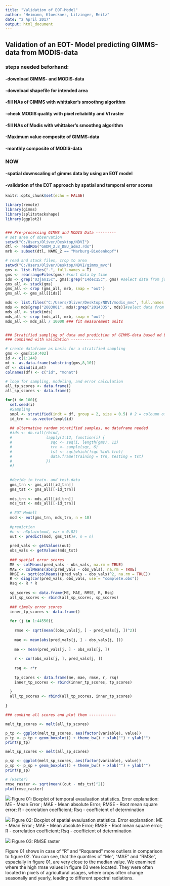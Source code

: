 ```yaml
---
title: "Validation of EOT-Model"
author: "Heimann, Kloeckner, Litzinger, Reitz"
date: "2 April 2017"
output: html_document
---
```


## Validation of an EOT- Model predicting GIMMS-data from MODIS-data

### steps needed beforhand:
#### -download GIMMS- and MODIS-data
#### -download shapefile for intended area
#### -fill NAs of GIMMS with whittaker's smoothng algorithm
#### -check MODIS quality with pixel reliability and VI raster 
#### -fill NAs of Modis with whittaker's smoothng algorithm
#### -Maximum value composite of GIMMS-data
#### -monthly composite of MODIS-data

### NOW
#### -spatial downscaling of gimms data by using an EOT model
#### -validation of the EOT approach by spatial and temporal error scores


```r
knitr::opts_chunk$set(echo = FALSE)

library(remote)
library(gimms)
library(splitstackshape)
library(ggplot2)


### Pre-processing GIMMS and MODIS Data ---------
# set area of observation
setwd("C:/Users/Oliver/Desktop/NDVI")
dtl <- readRDS("GADM_2.8_DEU_adm3.rds")
mrb <- subset(dtl, NAME_2 == "Marburg-Biedenkopf")

# read and stack files, crop to area
setwd("C:/Users/Oliver/Desktop/NDVI/gimms_mvc")
gms <- list.files(".", full.names = T)
gms <- rearrangeFiles(gms) #sort data by time
ids <- grep("03jan15c", gms):grep("14dec15c", gms) #select data from jan 2003 to dec 2014 only
gms_all <- stack(gms)
gms_all <- crop (gms_all, mrb, snap = "out")
gms_all <- gms_all[[ids]]

mds <- list.files("C:/Users/Oliver/Desktop/NDVI/modis_mvc", full.names = T)
mds <- mds[grep("2003001", mds):grep("2014335", mds)]#select data from jan 2003 to dec 2014 only
mds_all <- stack(mds)
mds_all <- crop (mds_all, mrb, snap = "out")
mds_all <- mds_all / 10000 ### fit measurement units


### Stratified sampling of data and prediction of GIMMS-data based od EOT-model. ----
### combined with validation --------------

# create dataframe as basis for a stratified sampling
gms <- gms[259:402]
id <- c(1:144)
mt <- as.data.frame(substring(gms,8,10))
df <- cbind(id,mt)
colnames(df) <- c("id", "monat")

# loop for sampling, modeling, and error calculation 
all_tp_scores <- data.frame()
all_sp_scores <- data.frame()

for(i in 100){
  set.seed(i)
  #Sampling
  smpl <- stratified(indt = df, group = 2, size = 0.5) # 2 = coloumn of months, by which is grouped
  id_trn <- as.vector(smpl$id) 
 
  ## alternative random stratified samples, no dataframe needed
  #ids <- do.call(rbind,
  #               lapply(1:12, function(i) {
  #                 sqc <- seq(i, length(gms), 12)
  #                 trn <- sample(sqc, 6)
  #                 tst <- sqc[which(!sqc %in% trn)]
  #                 data.frame(training = trn, testing = tst)
  #               })
  #)
  
   
  #devide in train- and test-data
  gms_trn <- gms_all[[id_trn]]
  gms_tst <- gms_all[[-id_trn]]
  
  mds_trn <- mds_all[[id_trn]]
  mds_tst <- mds_all[[-id_trn]]
  
  # EOT Modell
  mod <- eot(gms_trn, mds_trn, n = 10)
  
  #prediction
  #n <- nXplain(mod, var = 0.82)
  out <- predict(mod, gms_tst)#, n = n)
  
  pred_vals <- getValues(out)
  obs_vals <- getValues(mds_tst)
  
  ### spatial error scores
  ME <- colMeans(pred_vals - obs_vals, na.rm = TRUE)
  MAE <- colMeans(abs(pred_vals - obs_vals), na.rm = TRUE)
  RMSE <- sqrt(colMeans((pred_vals - obs_vals)^2, na.rm = TRUE))
  R <- diag(cor(pred_vals, obs_vals, use = "complete.obs"))
  Rsq <- R * R
  
  sp_scores <- data.frame(ME, MAE, RMSE, R, Rsq)
  all_sp_scores <- rbind(all_sp_scores, sp_scores)
  
  ### timely error scores
  inner_tp_scores <- data.frame()
  
  for (j in 1:44550){
    
    rmse <- sqrt(mean((obs_vals[j, ] - pred_vals[j, ])^2))
    
    mae <- mean(abs(pred_vals[j, ] - obs_vals[j, ]))
    
    me <- mean(pred_vals[j, ] - obs_vals[j, ])
    
    r <- cor(obs_vals[j, ], pred_vals[j, ])
    
    rsq <- r*r
    
    tp_scores <- data.frame(me, mae, rmse, r, rsq)
    inner_tp_scores <- rbind(inner_tp_scores, tp_scores)
    
  }
  all_tp_scores <- rbind(all_tp_scores, inner_tp_scores)
  
}

### combine all scores and plot them ------------

melt_tp_scores <- melt(all_tp_scores)

p_tp <- ggplot(melt_tp_scores, aes(factor(variable), value)) 
p_tp <- p_tp + geom_boxplot() + theme_bw() + xlab("") + ylab("")
print(p_tp)

melt_sp_scores <- melt(all_sp_scores)

p_sp <- ggplot(melt_sp_scores, aes(factor(variable), value)) 
p_sp <- p_sp + geom_boxplot() + theme_bw() + xlab("") + ylab("")
print(p_sp)

# (Raster)
rmse_raster <- sqrt(mean((out - mds_tst)^2))
plot(rmse_raster)
```


![](D:\Christian/Datenmanagement/data/umweltinformationssysteme/NDVI/tp_i100_n10.png)
Figure 01: Boxplot of temporal evauluation statistics.
Error explanation:
ME - Mean Error ; MAE - Mean absolute Error; RMSE - Root mean square error; R - correlation coefficient; Rsq - coefficient of determination



![](D:\Christian/Datenmanagement/data/umweltinformationssysteme/NDVI/sp_i100_n10.png)
Figure 02: Boxplot of spatial evauluation statistics.
Error explanation:
ME - Mean Error ; MAE - Mean absolute Error; RMSE - Root mean square error; R - correlation coefficient; Rsq - coefficient of determination

![](D:\Christian/Datenmanagement/data/umweltinformationssysteme/NDVI/rmse_raster.png)
Figure 03: RMSE raster

Figure 01 shows in case of "R" and "Rsquared" more outliers in comparison to figure 02. You can see, that the quantiles of "Me", "MAE" and "RMSe", espacially in figure 01,  are very close to the median value.
We examined where the high rmse values in figure 03 were located. 
They were often located in pixels of agricultural usages, where crops often change seasonally and yearly, leading to different spectral radiations.
